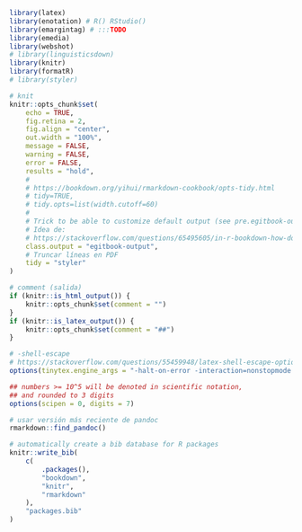```r
library(latex)
library(enotation) # R() RStudio()
library(emargintag) # :::TODO
library(emedia)
library(webshot)
# library(linguisticsdown)
library(knitr)
library(formatR)
# library(styler)
```


```r
# knit
knitr::opts_chunk$set(
    echo = TRUE,
    fig.retina = 2,
    fig.align = "center",
    out.width = "100%",
    message = FALSE,
    warning = FALSE,
    error = FALSE,
    results = "hold",
    #
    # https://bookdown.org/yihui/rmarkdown-cookbook/opts-tidy.html
    # tidy=TRUE,
    # tidy.opts=list(width.cutoff=60)
    #
    # Trick to be able to customize default output (see pre.egitbook-output in style.css)
    # Idea de:
    # https://stackoverflow.com/questions/65495605/in-r-bookdown-how-do-i-set-the-default-code-output-background-color
    class.output = "egitbook-output",
    # Truncar líneas en PDF
    tidy = "styler"
)

# comment (salida)
if (knitr::is_html_output()) {
    knitr::opts_chunk$set(comment = "")
}
if (knitr::is_latex_output()) {
    knitr::opts_chunk$set(comment = "##")
}

# -shell-escape
# https://stackoverflow.com/questions/55459948/latex-shell-escape-options-in-yaml-header-dont-use?noredirect=1#comment97651281_55459948
options(tinytex.engine_args = "-halt-on-error -interaction=nonstopmode -shell-escape")

## numbers >= 10^5 will be denoted in scientific notation,
## and rounded to 3 digits
options(scipen = 0, digits = 7)

# usar versión más reciente de pandoc
rmarkdown::find_pandoc()
```

```r
# automatically create a bib database for R packages
knitr::write_bib(
    c(
        .packages(),
        "bookdown",
        "knitr",
        "rmarkdown"
    ),
    "packages.bib"
)
```
